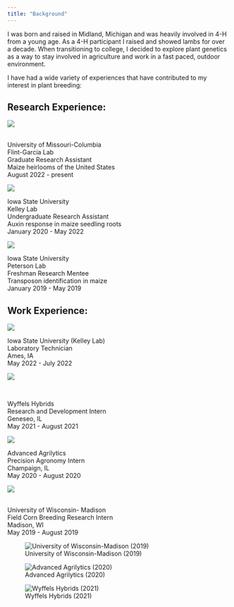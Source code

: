 ```yaml
---
title: "Background"
---
```


I was born and raised in Midland, Michigan and was heavily involved in 4-H from a young age. As a 4-H participant I raised and showed lambs for over a decade. When transitioning to college, I decided to explore plant genetics as a way to stay involved in agriculture and work in a fast paced, outdoor environment.

I have had a wide variety of experiences that have contributed to my interest in plant breeding:

## Research Experience:

:::: {layout="[[35,65]]"}
![](um-logo.png)

<div>

\
\justifying \noindent University of Missouri-Columbia\
\justifying \noindent Flint-Garcia Lab\
\justifying \noindent Graduate Research Assistant\
\justifying \noindent Maize heirlooms of the United States\
\justifying \noindent August 2022 - present

</div>
::::

:::: {layout="[[35,65]]"}
![](isu-logo.png)

<div>

\justifying \noindent Iowa State University\
\justifying \noindent Kelley Lab\
\justifying \noindent Undergraduate Research Assistant\
\justifying \noindent Auxin response in maize seedling roots\
\justifying \noindent January 2020 - May 2022

</div>
::::

:::: {layout="[[35,65]]"}
![](isu-logo.png)

<div>

\justifying \noindent Iowa State University\
\justifying \noindent Peterson Lab\
\justifying \noindent Freshman Research Mentee\
\justifying \noindent Transposon identification in maize\
\justifying \noindent January 2019 - May 2019

</div>
::::

## Work Experience:

:::: {layout="[[35,65]]"}
![](isu-logo.png)

<div>

\justifying \noindent Iowa State University (Kelley Lab)\
\justifying \noindent Laboratory Technician\
\justifying \noindent Ames, IA\
\justifying \noindent May 2022 - July 2022

</div>
::::

:::: {layout="[[35,65]]"}
![](wyffels-logo.png)

<div>

\

\justifying \noindent Wyffels Hybrids\
\justifying \noindent Research and Development Intern\
\justifying \noindent Geneseo, IL\
\justifying \noindent May 2021 - August 2021

</div>
::::

:::: {layout="[[35,65]]"}
![](AA-logo.jpg)

<div>

\justifying \noindent Advanced Agrilytics\
\justifying \noindent Precision Agronomy Intern\
\justifying \noindent Champaign, IL\
\justifying \noindent May 2020 - August 2020

</div>
::::

:::: {layout="[[35,65]]"}
![](wisco-logo.png)

<div>

\
\justifying \noindent University of Wisconsin- Madison\
\justifying \noindent Field Corn Breeding Research Intern\
\justifying \noindent Madison, WI\
\justifying \noindent May 2019 - August 2019

</div>
::::

::: {layout="[[1,1], [1]]"}
![University of Wisconsin-Madison (2019)](wisconsin.jpg)

![Advanced Agrilytics (2020)](AA_internship_picture.jpg)

![Wyffels Hybrids (2021)](wyffels_intership_pictue.jpg)
:::
